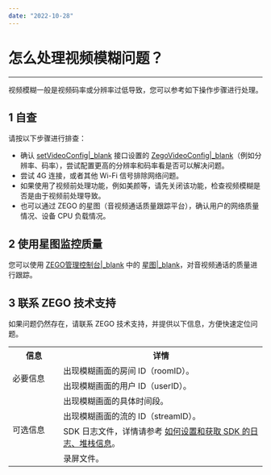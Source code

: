 ```yaml
---
date: "2022-10-28"
---
```

# 怎么处理视频模糊问题？

- - -

视频模糊一般是视频码率或分辨率过低导致，您可以参考如下操作步骤进行处理。

## 1 自查

请按以下步骤进行排查：

- 确认 [setVideoConfig\|_blank](/article/api?doc=Express_Video_SDK_API~Java~class~im-zego-zegoexpress-zego-express-engine#set-video-config) 接口设置的 [ZegoVideoConfig\|_blank](/article/api?doc=Express_Video_SDK_API~Java~class~im-zego-zegoexpress-entity-zego-video-config)（例如分辨率、码率），尝试配置更高的分辨率和码率看是否可以解决问题。
- 尝试 4G 连接，或者其他 Wi-Fi 信号排除网络问题。
- 如果使用了视频前处理功能，例如美颜等，请先关闭该功能，检查视频模糊是否是由于视频前处理导致。
- 也可以通过 ZEGO 的星图（音视频通话质量跟踪平台），确认用户的网络质量情况、设备 CPU 负载情况。

## 2 使用星图监控质量

您可以使用 [ZEGO管理控制台\|_blank](https://console.zego.im/) 中的 [星图\|_blank](https://console.zego.im)，对音视频通话的质量进行跟踪。


## 3 联系 ZEGO 技术支持

如果问题仍然存在，请联系 ZEGO 技术支持，并提供以下信息，方便快速定位问题。

<table>
  <colgroup>
    <col width="20%">
    <col width="80%">
  </colgroup>
  <tbody><tr>
    <th>信息</th>
    <th>详情</th>
  </tr>
  <tr>
    <td rowspan="2">必要信息</td>
    <td>出现模糊画面的房间 ID（roomID）。</td>
  </tr>
  <tr>
    <td>出现模糊画面的用户 ID（userID）。</td>
  </tr>
  <tr>
    <td rowspan="4">可选信息</td>
    <td>出现模糊画面的具体时间段。</td>
  </tr>
  <tr>
    <td>出现模糊画面的流的 ID（streamID）。</td>
  </tr>
  <tr>
    <td>SDK 日志文件，详情请参考 <a target="_blank" href="https://doc-zh.zego.im/faq/express_sdkLog">如何设置和获取 SDK 的日志、堆栈信息</a>。</td>
  </tr>
  <tr>
    <td>录屏文件。</td>
  </tr>
</tbody></table>
